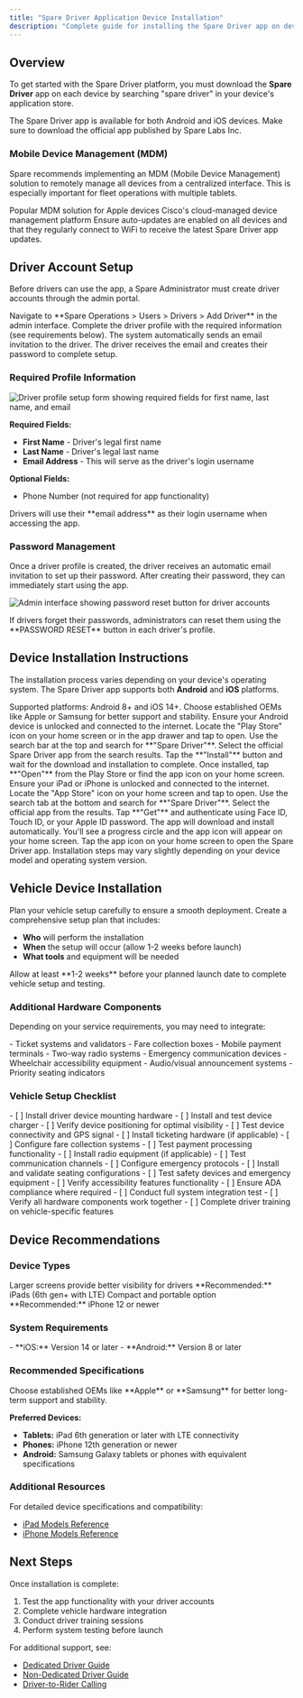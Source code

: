 ```yaml
---
title: "Spare Driver Application Device Installation"
description: "Complete guide for installing the Spare Driver app on devices, setting up driver accounts, and configuring vehicle hardware for optimal performance."
---
```


## Overview

To get started with the Spare Driver platform, you must download the **Spare Driver** app on each device by searching "spare driver" in your device's application store.

<Info>
The Spare Driver app is available for both Android and iOS devices. Make sure to download the official app published by Spare Labs Inc.
</Info>

### Mobile Device Management (MDM)

Spare recommends implementing an MDM (Mobile Device Management) solution to remotely manage all devices from a centralized interface. This is especially important for fleet operations with multiple tablets.

<CardGroup cols={2}>
  <Card title="Jamf" icon="apple" href="https://www.jamf.com/lp/jamf-shared/?utm_source=google&utm_medium=cpc&utm_content=20327509085_153793416627_jamf_e_c_g&attr=google_ads-brand-search-shared&gad_source=1&gclid=Cj0KCQiAy9msBhD0ARIsANbk0A-P0xQR32Mw21-kTHYBJ3Q1j1U6Wrs610xRxCxQglzaFGJZXHUSYd8aAgAyEALw_wcB">
    Popular MDM solution for Apple devices
  </Card>
  <Card title="Meraki" icon="cisco" href="https://meraki.cisco.com/products/systems-manager/">
    Cisco's cloud-managed device management platform
  </Card>
</CardGroup>

<Warning>
Ensure auto-updates are enabled on all devices and that they regularly connect to WiFi to receive the latest Spare Driver app updates.
</Warning>

## Driver Account Setup

Before drivers can use the app, a Spare Administrator must create driver accounts through the admin portal.

<Steps>
  <Step title="Access Admin Portal">
    Navigate to **Spare Operations > Users > Drivers > Add Driver** in the admin interface.
  </Step>
  <Step title="Create Driver Profile">
    Complete the driver profile with the required information (see requirements below).
  </Step>
  <Step title="Send Invitation">
    The system automatically sends an email invitation to the driver.
  </Step>
  <Step title="Driver Sets Password">
    The driver receives the email and creates their password to complete setup.
  </Step>
</Steps>

### Required Profile Information

![Driver profile setup form showing required fields for first name, last name, and email](/images/spare-driver/driver-profile-setup-form.png)

**Required Fields:**
- **First Name** - Driver's legal first name
- **Last Name** - Driver's legal last name  
- **Email Address** - This will serve as the driver's login username

**Optional Fields:**
- Phone Number (not required for app functionality)

<Note>
Drivers will use their **email address** as their login username when accessing the app.
</Note>

### Password Management

Once a driver profile is created, the driver receives an automatic email invitation to set up their password. After creating their password, they can immediately start using the app.

![Admin interface showing password reset button for driver accounts](/images/spare-driver/admin-password-reset-interface.png)

<Tip>
If drivers forget their passwords, administrators can reset them using the **PASSWORD RESET** button in each driver's profile.
</Tip>

## Device Installation Instructions

The installation process varies depending on your device's operating system. The Spare Driver app supports both **Android** and **iOS** platforms.

<Info>
Supported platforms: Android 8+ and iOS 14+. Choose established OEMs like Apple or Samsung for better support and stability.
</Info>

<Tabs>
  <Tab title="Android Installation">
    <Steps>
      <Step title="Prepare Your Device">
        Ensure your Android device is unlocked and connected to the internet.
      </Step>
      <Step title="Open Google Play Store">
        Locate the "Play Store" icon on your home screen or in the app drawer and tap to open.
      </Step>
      <Step title="Search for the App">
        Use the search bar at the top and search for **"Spare Driver"**. Select the official Spare Driver app from the search results.
      </Step>
      <Step title="Install the App">
        Tap the **"Install"** button and wait for the download and installation to complete.
      </Step>
      <Step title="Launch the App">
        Once installed, tap **"Open"** from the Play Store or find the app icon on your home screen.
      </Step>
    </Steps>
  </Tab>
  <Tab title="iOS Installation">
    <Steps>
      <Step title="Prepare Your Device">
        Ensure your iPad or iPhone is unlocked and connected to the internet.
      </Step>
      <Step title="Open App Store">
        Locate the "App Store" icon on your home screen and tap to open.
      </Step>
      <Step title="Search for the App">
        Use the search tab at the bottom and search for **"Spare Driver"**. Select the official app from the results.
      </Step>
      <Step title="Download the App">
        Tap **"Get"** and authenticate using Face ID, Touch ID, or your Apple ID password.
      </Step>
      <Step title="Wait for Installation">
        The app will download and install automatically. You'll see a progress circle and the app icon will appear on your home screen.
      </Step>
      <Step title="Launch the App">
        Tap the app icon on your home screen to open the Spare Driver app.
      </Step>
    </Steps>
  </Tab>
</Tabs>

<Note>
Installation steps may vary slightly depending on your device model and operating system version.
</Note>

## Vehicle Device Installation

Plan your vehicle setup carefully to ensure a smooth deployment. Create a comprehensive setup plan that includes:

- **Who** will perform the installation
- **When** the setup will occur (allow 1-2 weeks before launch)
- **What tools** and equipment will be needed

<Warning>
Allow at least **1-2 weeks** before your planned launch date to complete vehicle setup and testing.
</Warning>

### Additional Hardware Components

Depending on your service requirements, you may need to integrate:

<AccordionGroup>
  <Accordion title="Payment Systems">
    - Ticket systems and validators
    - Fare collection boxes
    - Mobile payment terminals
  </Accordion>
  <Accordion title="Communication Equipment">
    - Two-way radio systems
    - Emergency communication devices
  </Accordion>
  <Accordion title="Accessibility Features">
    - Wheelchair accessibility equipment
    - Audio/visual announcement systems
    - Priority seating indicators
  </Accordion>
</AccordionGroup>

### Vehicle Setup Checklist

<AccordionGroup>
  <Accordion title="Device Installation">
    - [ ] Install driver device mounting hardware
    - [ ] Install and test device charger
    - [ ] Verify device positioning for optimal visibility
    - [ ] Test device connectivity and GPS signal
  </Accordion>
  <Accordion title="Payment & Ticketing">
    - [ ] Install ticketing hardware (if applicable)
    - [ ] Configure fare collection systems
    - [ ] Test payment processing functionality
  </Accordion>
  <Accordion title="Communication Systems">
    - [ ] Install radio equipment (if applicable)
    - [ ] Test communication channels
    - [ ] Configure emergency protocols
  </Accordion>
  <Accordion title="Safety & Accessibility">
    - [ ] Install and validate seating configurations
    - [ ] Test safety devices and emergency equipment
    - [ ] Verify accessibility features functionality
    - [ ] Ensure ADA compliance where required
  </Accordion>
  <Accordion title="Final Testing">
    - [ ] Conduct full system integration test
    - [ ] Verify all hardware components work together
    - [ ] Complete driver training on vehicle-specific features
  </Accordion>
</AccordionGroup>

## Device Recommendations

### Device Types

<CardGroup cols={2}>
  <Card title="Tablets" icon="tablet">
    Larger screens provide better visibility for drivers
    **Recommended:** iPads (6th gen+ with LTE)
  </Card>
  <Card title="Smartphones" icon="mobile">
    Compact and portable option
    **Recommended:** iPhone 12 or newer
  </Card>
</CardGroup>

### System Requirements

<Card title="Minimum OS Versions" icon="cog">
  - **iOS:** Version 14 or later
  - **Android:** Version 8 or later
</Card>

### Recommended Specifications

<Tip>
Choose established OEMs like **Apple** or **Samsung** for better long-term support and stability.
</Tip>

**Preferred Devices:**
- **Tablets:** iPad 6th generation or later with LTE connectivity
- **Phones:** iPhone 12th generation or newer
- **Android:** Samsung Galaxy tablets or phones with equivalent specifications

### Additional Resources

For detailed device specifications and compatibility:
- [iPad Models Reference](https://en.wikipedia.org/wiki/List_of_iPad_models)
- [iPhone Models Reference](https://en.wikipedia.org/wiki/List_of_iPhone_models)

## Next Steps

Once installation is complete:
1. Test the app functionality with your driver accounts
2. Complete vehicle hardware integration
3. Conduct driver training sessions
4. Perform system testing before launch

For additional support, see:
- [Dedicated Driver Guide](/help-center/spare-driver/the-spare-driver-app-for-dedicated-drivers)
- [Non-Dedicated Driver Guide](/help-center/spare-driver/the-spare-driver-app-for-non-dedicated-drivers-guide-video)
- [Driver-to-Rider Calling](/help-center/spare-driver/using-spare-driver-to-rider-calling)
